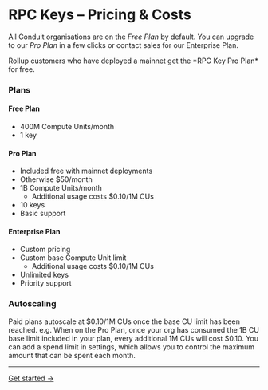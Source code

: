 
# RPC Keys – Pricing & Costs

All Conduit organisations are on the *Free Plan* by default. You can upgrade to our *Pro Plan* in a few clicks or contact sales for our Enterprise Plan.

<Callout type="info" emoji="ℹ️">
 Rollup customers who have deployed a mainnet get the *RPC Key Pro Plan* for free.
</Callout>

### Plans

#### Free Plan

- 400M Compute Units/month
- 1 key

#### Pro Plan

- Included free with mainnet deployments
- Otherwise $50/month
- 1B Compute Units/month
    - Additional usage costs $0.10/1M CUs
- 10 keys
- Basic support

#### Enterprise Plan

- Custom pricing
- Custom base Compute Unit limit
    - Additional usage costs $0.10/1M CUs
- Unlimited keys
- Priority support

### Autoscaling

Paid plans autoscale at $0.10/1M CUs once the base CU limit has been reached. e.g. When on the Pro Plan, once your org has consumed the 1B CU base limit included in your plan, every additional 1M CUs will cost $0.10. You can add a spend limit in settings, which allows you to control the maximum amount that can be spent each month.

---

[Get started →](https://app.conduit.xyz/rpc-keys)

